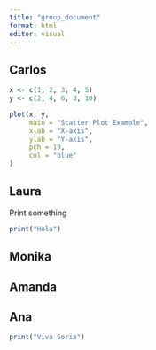```yaml
---
title: "group_document"
format: html
editor: visual
---
```


## Carlos

```r
x <- c(1, 2, 3, 4, 5)
y <- c(2, 4, 6, 8, 10)

plot(x, y, 
     main = "Scatter Plot Example",
     xlab = "X-axis",
     ylab = "Y-axis",
     pch = 19,       
     col = "blue"
)

```

## Laura

Print something

```r
print("Hola")
```

## Monika

## Amanda

## Ana

```r
print("Viva Soria")
```
